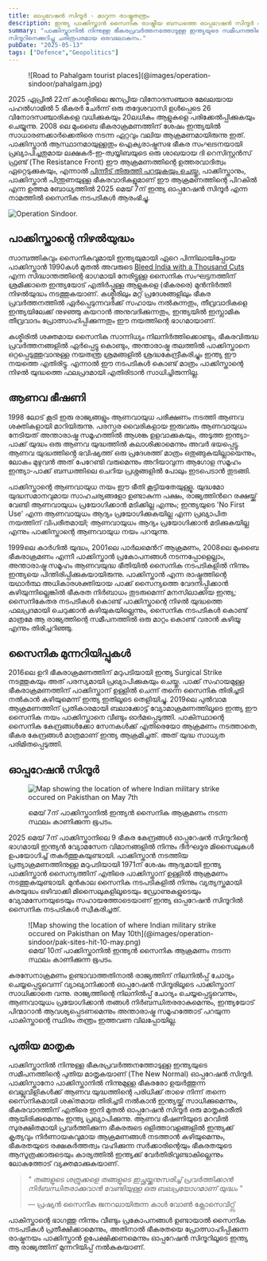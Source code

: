 ```yaml
---
title: ഓപ്പറേഷൻ സിന്ദൂർ - മാറുന്ന രാഷ്ട്രതന്ത്രം
description: ഇന്ത്യ പാക്കിസ്താൻ സൈനിക രാഷ്ട്രീയ ബന്ധത്തെ ഓപ്പറേഷൻ സിന്ദൂർ എങ്ങനെ മാറ്റുന്നു എന്ന് ഒരു അവലോകനം.
summary: "പാക്കിസ്താനിൽ നിന്നുള്ള ഭീകരപ്രവർത്തനത്തോടുള്ള ഇന്ത്യയുടെ സമീപനത്തിന്റെ പുതിയ മാതൃകയായ ഓപ്പറേഷൻ 
സിന്ദൂറിനെക്കുറിച്ചു ചരിത്രപരമായ ഒരവലോകനം."
pubDate: "2025-05-13"
tags: ["Defence","Geopolitics"]
---
```


<figure>![Road to Pahalgam tourist places](@images/operation-sindoor/pahalgam.jpg)</figure>

2025 ഏപ്രിൽ 22ന് കാശ്മീരിലെ ജനപ്രിയ വിനോദസഞ്ചാര മേഖലയായ പഹൽഗാമിൽ 5 ഭീകരർ ചേർന്ന് ഒരു തദ്ദേശവാസി ഉൾപ്പെടെ 
26 വിനോദസഞ്ചാരികളെ വധിക്കുകയും 20ലധികം ആളുകളെ പരിക്കേൽപ്പിക്കുകയും ചെയ്യുന്നു. 2008 ലെ മുംബൈ ഭീകരാക്രമണത്തിന് 
ശേഷം ഇന്ത്യയിൽ സാധാരണക്കാർക്കെതിരെ നടന്ന ഏറ്റവും വലിയ ആക്രമണമായിരുന്നു ഇത്. പാക്കിസ്താൻ ആസ്ഥാനമായുള്ളതും 
ഐക്യരാഷ്ട്രസഭ ഭീകര സംഘടനയായി പ്രഖ്യാപിച്ചതുമായ ലക്ഷകർ-ഇ-ത്വയ്യിബയുടെ ഒരു ശാഖയായ ദി റെസിസ്റ്റൻസ് ഫ്രണ്ട് 
(The Resistance Front) ഈ ആക്രമണത്തിന്റെ ഉത്തരവാദിത്വം ഏറ്റെടുക്കുകയും, എന്നാൽ [പിന്നീട് തിരുത്തി പറയുകയും ചെയ്തു.](https://www.thehindu.com/news/national/as-pressure-mounts-trf-denies-involvement-in-pahalgam-attack/article69495143.ece)
പാക്കിസ്താനും, പാക്കിസ്താൻ പിന്തുണയുള്ള ഭീകരവാദികളുമാണ് ഈ ആക്രമണത്തിന്റെ പിറകിൽ എന്ന ഉത്തമ ബോധ്യത്തിൽ 
2025 മെയ് 7ന് ഇന്ത്യ ഓപ്പറേഷൻ സിന്ദൂർ എന്ന നാമത്തിൽ സൈനിക നടപടികൾ ആരംഭിച്ചു. 

![Operation Sindoor.](@images/operation-sindoor/op-sindoor.png)

## പാക്കിസ്താന്റെ നിഴൽയുദ്ധം 

സാമ്പത്തികവും സൈനികവുമായി ഇന്ത്യയുമായി ഏറെ പിന്നിലായിപ്പോയ പാക്കിസ്താൻ 1990കൾ മുതൽ അവരുടെ [Bleed India with a Thousand Cuts](https://en.wikipedia.org/wiki/Bleed_India_with_a_Thousand_Cuts)
എന്ന സിദ്ധാന്തത്തിന്റെ ഭാഗമായി നേരിട്ടുള്ള സൈനിക സംഘട്ടനത്തിന് ശ്രമിക്കാതെ 
ഇന്ത്യയോട് എതിർപ്പുള്ള ആളുകളെ (ഭീകരരെ) മുൻനിർത്തി നിഴൽയുദ്ധം നടത്തുകയാണ്. കശ്മീരിലും മറ്റ് പ്രദേശങ്ങളിലും 
ഭീകര പ്രവർത്തനത്തിൽ ഏർപ്പെടുന്നവർക്ക് സഹായം നൽകുന്നതും, തീവ്രവാദികളെ ഇന്ത്യയിലേക്ക് നുഴഞ്ഞു കയറാൻ 
അനുവദിക്കുന്നതും, ഇന്ത്യയിൽ ഇസ്ലാമിക തീവ്രവാദം പ്രോത്സാഹിപ്പിക്കുന്നതും ഈ നയത്തിന്റെ ഭാഗമായാണ്. 

കശ്മീരിൽ ശക്തമായ സൈനിക സാന്നിധ്യം നിലനിർത്തിക്കൊണ്ടും, ഭീകരവിരുദ്ധ പ്രവർത്തനങ്ങളിൽ ഏർപ്പെട്ടു കൊണ്ടും, 
അന്താരാഷ്ട്ര തലത്തിൽ പാക്കിസ്താനെ ഒറ്റപ്പെടുത്തുവാനുള്ള നയതന്ത്ര ശ്രമങ്ങളിൽ ശ്രദ്ധകേന്ദ്രീകരിച്ചും ഇന്ത്യ ഈ നയത്തെ എതിരിട്ടു.
എന്നാൽ ഈ നടപടികൾ കൊണ്ട് മാത്രം പാക്കിസ്താന്റെ നിഴൽ യുദ്ധത്തെ ഫലപ്രദമായി എതിരിടാൻ സാധിച്ചിരുന്നില്ല.

## ആണവ ഭീഷണി

1998 ലോട് കൂടി ഇരു രാജ്യങ്ങളും ആണവായുധ പരീക്ഷണം നടത്തി ആണവ ശക്തികളായി മാറിയിരുന്നു. 
പരസ്പര വൈരികളായ ഇരുവരും ആണവായുധം നേടിയത് അന്താരാഷ്ട്ര സമൂഹത്തിൽ ആശങ്ക ഉളവാക്കുകയും, 
അടുത്ത ഇന്ത്യാ-പാക്ക് യുദ്ധം ഒരു ആണവ യുദ്ധത്തിൽ കലാശിക്കാമെന്നും അവർ ഭയപ്പെട്ടു.  
ആണവ യുദ്ധത്തിൻ്റെ ഭവിഷ്യത്ത് ഒരു പ്രദേശത്ത് മാത്രം ഒതുങ്ങുകയില്ലായെന്നും, ലോകം മുഴുവൻ അത് പേറേണ്ടി 
വരുമെന്നും അറിയാവുന്ന ആഗോള സമൂഹം ഇന്ത്യാ-പാക്ക് ബന്ധത്തിലെ ചെറിയ പ്രശ്നങ്ങളിൽ പോലും ഇടപെടാൻ തുടങ്ങി.

പാക്കിസ്താന്റെ ആണവായുധ നയം ഈ ഭീതി കൂട്ടിയതേയുള്ളൂ. യുദ്ധമോ യുദ്ധസമാനവുമായ സാഹചര്യങ്ങളോ ഉണ്ടാകുന്ന പക്ഷം, 
രാജ്യത്തിൻറെ രക്ഷയ്ക്ക് വേണ്ടി ആണവായുധം പ്രയോഗിക്കാൻ മടിക്കില്ല എന്നും; ഇന്ത്യയുടെ 'No First Use' എന്ന ആണവായുധം 
ആദ്യം പ്രയോഗിക്കുകയില്ല എന്ന പ്രഖ്യാപിത നയത്തിന് വിപരീതമായി; ആണവായുധം ആദ്യം പ്രയോഗിക്കാൻ മടിക്കുകയില്ല എന്നും 
പാക്കിസ്താന്റെ ആണവായുധ നയം പറയുന്നു.

1999ലെ കാർഗിൽ യുദ്ധം, 2001ലെ പാർലമെൻറ് ആക്രമണം, 2008ലെ മുംബൈ ഭീകരാക്രമണം എന്നീ പാക്കിസ്താൻ 
പ്രകോപനങ്ങൾ നടന്നപ്പോളെല്ലാം, അന്താരാഷ്ട്ര സമൂഹം ആണവയുദ്ധ ഭീതിയിൽ സൈനിക നടപടികളിൽ നിന്നും ഇന്ത്യയെ 
പിന്തിരിപ്പിക്കുകയായിരുന്നു. പാക്കിസ്താൻ എന്ന രാഷ്ട്രത്തിന്റെ യഥാർത്ഥ അധികാരശക്തിയായ പാക്ക് സൈന്യത്തെ വേദനിപ്പിക്കാൻ 
കഴിയുന്നില്ലെങ്കിൽ ഭീകരത നിർബാധം തുടരുമെന്ന് മനസിലാക്കിയ ഇന്ത്യ; സൈനികേതര നടപടികൾ കൊണ്ട് പാക്കിസ്താന്റെ നിഴൽ 
യുദ്ധത്തെ ഫലപ്രദമായി ചെറുക്കാൻ കഴിയുകയില്ലെന്നും, സൈനിക നടപടികൾ കൊണ്ട് മാത്രമേ ആ രാജ്യത്തിന്റെ സമീപനത്തിൽ 
ഒരു മാറ്റം കൊണ്ട് വരാൻ കഴിയൂ എന്നും തിരിച്ചറിഞ്ഞു.

## സൈനിക മുന്നറിയിപ്പുകൾ

2016ലെ ഉറി ഭീകരാക്രമണത്തിന് മറുപടിയായി ഇന്ത്യ Surgical Strike നടത്തുകയും അത് പരസ്യമായി പ്രഖ്യാപിക്കുകയും ചെയ്തു. 
പാക്ക് സഹായമുള്ള ഭീകരാക്രമണത്തിന് പാക്കിസ്താന് ഉള്ളിൽ ചെന്ന് തന്നെ സൈനിക തിരിച്ചടി നൽകാൻ കഴിയുമെന്ന് ഇന്ത്യ ഇതിലൂടെ 
തെളിയിച്ചു. 2019ലെ പുൽവാമ ആക്രമണത്തിന് പ്രതികാരമായി ബലാക്കോട്ട് വ്യോമാക്രമണത്തിലൂടെ ഇന്ത്യ ഈ സൈനിക നയം 
പാക്കിസ്താനെ വീണ്ടും ഓർമപ്പെടുത്തി. പാകിസ്ഥാന്റെ സൈനിക കേന്ദ്രങ്ങൾക്കോ സേനകൾക്ക് എതിരെയോ ആക്രമണം 
നടത്താതെ, ഭീകര കേന്ദ്രങ്ങൾ മാത്രമാണ് ഇന്ത്യ ആക്രമിച്ചത്. അത് യുദ്ധ സാധ്യത പരിമിതപ്പെടുത്തി.

## ഓപ്പറേഷൻ സിന്ദൂർ

<figure> 

  ![Map showing the location of where Indian military strike occured on Pakisthan on May 7th](@images/operation-sindoor/op-sindoor-strike-map.webp)
  <figcaption>മെയ് 7ന് പാക്കിസ്താനിൽ ഇന്ത്യൻ സൈനിക ആക്രമണം നടന്ന സ്ഥലം കാണിക്കുന്ന ഭൂപടം.</figcaption>
</figure>


2025 മെയ് 7ന് പാക്കിസ്താനിലെ 9 ഭീകര കേന്ദ്രങ്ങൾ ഓപ്പറേഷൻ സിന്ദൂറിന്റെ ഭാഗമായി ഇന്ത്യൻ വ്യോമസേന വിമാനങ്ങളിൽ 
നിന്നും ദീർഘദൂര മിസൈലുകൾ ഉപയോഗിച്ച് തകർത്തുകയുണ്ടായി. പാക്കിസ്താൻ നടത്തിയ പ്രത്യാക്രമണത്തിനുള്ള 
മറുപടിയായി 1971ന് ശേഷം ആദ്യമായി ഇന്ത്യ പാക്കിസ്താൻ സൈന്യത്തിന് എതിരെ പാക്കിസ്താന് ഉള്ളിൽ ആക്രമണം നടത്തുകയുണ്ടായി.
മുൻകാല സൈനിക നടപടികളിൽ നിന്നും വ്യത്യസ്തമായി കരയുദ്ധം ഒഴിവാക്കി മിസൈലുകളിലൂടെയും ഡ്രോണുകളുടെയും 
വ്യോമസേനയുടെയും സഹായത്തോടെയാണ് ഇന്ത്യ ഓപ്പറേഷൻ സിന്ദൂറിൽ സൈനിക നടപടികൾ സ്വീകരിച്ചത്.

<figure> 
  ![Map showing the location of where Indian military strike occured on Pakisthan on May 10th](@images/operation-sindoor/pak-sites-hit-10-may.png)
  <figcaption>മെയ് 10ന് പാക്കിസ്താനിൽ ഇന്ത്യൻ സൈനിക ആക്രമണം നടന്ന സ്ഥലം കാണിക്കുന്ന ഭൂപടം.</figcaption>
</figure>

കരസേനാക്രമണം ഉണ്ടാവാത്തതിനാൽ രാജ്യത്തിന് നിലനിൽപ്പ് ചോദ്യം ചെയ്യപ്പെട്ടുവെന്ന് വ്യാഖ്യാനിക്കാൻ ഓപ്പറേഷൻ സിന്ദൂരിലൂടെ 
പാക്കിസ്താന് സാധിക്കാതെ വന്നു. രാജ്യത്തിന്റെ നിലനിൽപ്പ് ചോദ്യം ചെയ്യപ്പെട്ടുവെന്നും, ആണവായുധം 
പ്രയോഗിക്കാൻ തങ്ങൾ നിർബന്ധിതരരാകുമെന്നും, ഇന്ത്യയോട് പിന്മാറാൻ ആവശ്യപ്പെടണമെന്നും അന്താരാഷ്ട്ര 
സമൂഹത്തോട് പറയുന്ന പാകിസ്താന്റെ സ്ഥിരം തന്ത്രം ഇത്തവണ വിലപ്പോയില്ല.

## പുതിയ മാതൃക

പാക്കിസ്താനിൽ നിന്നുള്ള ഭീകരപ്രവർത്തനത്തോടുള്ള ഇന്ത്യയുടെ സമീപനത്തിന്റെ പുതിയ മാതൃകയാണ് (The New Normal) ഓപ്പറേഷൻ 
സിന്ദൂർ. പാക്കിസ്താനോ പാക്കിസ്താനിൽ നിന്നുമുള്ള ഭീകരരോ ഉയർത്തുന്ന വെല്ലുവിളികൾക്ക് ആണവ 
യുദ്ധത്തിന്റെ പരിധിക്ക് താഴെ നിന്ന് തന്നെ സൈനികമായി ശക്‌തമായ തിരിച്ചടി നൽകാൻ ഇന്ത്യയ്ക്ക് സാധിക്കുമെന്നും, 
ഭീകരവാദത്തിന് എതിരെ ഇനി മുതൽ ഓപ്പറേഷൻ സിന്ദൂർ ഒരു മാതൃകാരീതി ആയിരിക്കുമെന്നും ഇന്ത്യ പ്രഖ്യാപിക്കുന്നു. 
ആണവ ഭീഷണിയുടെ മറവിൽ സുരക്ഷിതമായി പ്രവർത്തിക്കുന്ന ഭീകരരുടെ ഒളിത്താവളങ്ങളിൽ ഇന്ത്യക്ക് കൃത്യവും 
നിർണായകവുമായ ആക്രമണങ്ങൾ നടത്താൻ കഴിയുമെന്നും, ഭീകരതയുടെ രക്ഷകർത്തത്വം വഹിക്കുന്ന സർക്കാരിന്റെയും 
ഭീകരതയുടെ ആസൂത്രക്കാരുടെയും കാര്യത്തിൽ ഇന്ത്യക്ക് വേർതിരിവുണ്ടാകില്ലെന്നും ലോകത്തോട് വ്യക്തമാക്കുകയാണ്.

> *" തങ്ങളുടെ ശത്രുക്കളെ തങ്ങളുടെ ഇച്ഛയ്ക്കനുസരിച്ച് പ്രവർത്തിക്കാൻ നിർബന്ധിതരാക്കുവാൻ വേണ്ടിയുള്ള ഒരു ബലപ്രയോഗമാണ് യുദ്ധം "*
> 
> — പ്രഷ്യൻ സൈനിക ജനറലായിരുന്ന കാൾ വോൺ ക്ലോസെവിറ്റ്സ്

പാകിസ്താന്റെ ഭാഗത്തു നിന്നും വീണ്ടും പ്രകോപനങ്ങൾ ഉണ്ടായാൽ സൈനിക നടപടികൾ പ്രതീക്ഷിക്കാമെന്നും, 
അതിനാൽ ഭീകരതയെ പ്രോത്സാഹിപ്പിക്കുന്ന രാഷ്ട്രനയം പാക്കിസ്താൻ ഉപേക്ഷിക്കണമെന്നും ഓപ്പറേഷൻ സിന്ദൂറിലൂടെ 
ഇന്ത്യ ആ രാജ്യത്തിന് മുന്നറിയിപ്പ് നൽകുകയാണ്.